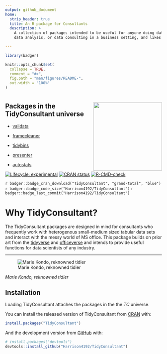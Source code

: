 ```yaml
---
output: github_document
home:
  strip_header: true
  title: An R package for Consultants
  description: >
    A collection of packages intended to be useful for anyone doing data science,
    data analysis, or data consulting in a business setting, and likes having a tidy workflow. 

---
```


<!-- README.md is generated from README.Rmd. Please edit that file -->

```r
library(badger)

knitr::opts_chunk$set(
  collapse = TRUE,
  comment = "#>",
  fig.path = "man/figures/README-",
  out.width = "100%"
)
```

#  <img src="man/figures/TCmememan.png" align="right" alt="" width="220" />

## Packages in the TidyConsultant universe

* [validata](https://harrison4192.github.io/validata)

* [framecleaner](https://harrison4192.github.io/framecleaner/)

* [tidybins](https://harrison4192.github.io/tidybins)

* [presenter](https://harrison4192.github.io/presenter)

* [autostats](https://harrison4192.github.io/autostats)


<!-- badges: start -->
[![Lifecycle: experimental](https://img.shields.io/badge/lifecycle-experimental-orange.svg)](https://www.tidyverse.org/lifecycle/#experimental)
[![CRAN status](https://www.r-pkg.org/badges/version/TidyConsultant)](https://CRAN.R-project.org/package=TidyConsultan)
[![R-CMD-check](https://github.com/Harrison4192/TidyConsultant/workflows/R-CMD-check/badge.svg)](https://github.com/Harrison4192/TidyConsultant/actions)

`r badger::badge_cran_download("TidyConsultant", "grand-total", "blue")`
`r badger::badge_code_size("Harrison4192/TidyConsultant")`
`r badger::badge_last_commit("Harrison4192/TidyConsultant")`

<!-- badges: end -->



# Why TidyConsultant?

The TidyConsultant packages are designed in mind for consultants who frequently work with heterogenous small-medium sized tabular data sets and interact with the messy world of MS office. This package builds on prior art from the [tidyverse](https://www.tidyverse.org/) and [officeverse](https://ardata-fr.github.io/officeverse/) and intends to provide useful functions for data scientists of any industry.   


***

![Marie Kondo, reknowned tidier](https://media.giphy.com/media/J2ZMQ2SENLxSSzr3uD/giphy.gif)


*Marie Kondo, reknowned tidier*

## Installation

Loading TidyConsultant attaches the packages in the the *TC* universe.

You can Install the released version of TidyConsultant from [CRAN](https://CRAN.R-project.org) with:

``` r
install.packages("TidyConsultant")
```

And the development version from [GitHub](https://github.com/) with:

``` r
# install.packages("devtools")
devtools::install_github("Harrison4192/TidyConsultant")
```


